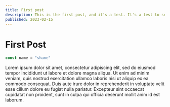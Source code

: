 ```yaml
---
title: First post
description: This is the first post, and it's a test. It's a test to see how the site looks and feels.
published: 2023-02-15
---
```


# First Post

```ts
const name = "shane"
```

Lorem ipsum dolor sit amet, consectetur adipiscing elit, sed do eiusmod tempor incididunt ut labore et dolore magna aliqua.
Ut enim ad minim veniam, quis nostrud exercitation ullamco laboris nisi ut aliquip ex ea commodo consequat.
Duis aute irure dolor in reprehenderit in voluptate velit esse cillum dolore eu fugiat nulla pariatur.
Excepteur sint occaecat cupidatat non proident, sunt in culpa qui officia deserunt mollit anim id est laborum.
